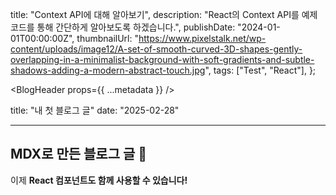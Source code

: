  title: "Context API에 대해 알아보기",
  description:
    "React의 Context API를 예제 코드를 통해 간단하게 알아보도록 하겠습니다.",
  publishDate: "2024-01-01T00:00:00Z",
  thumbnailUrl:
    "https://www.pixelstalk.net/wp-content/uploads/image12/A-set-of-smooth-curved-3D-shapes-gently-overlapping-in-a-minimalist-background-with-soft-gradients-and-subtle-shadows-adding-a-modern-abstract-touch.jpg",
  tags: ["Test", "React"],
};

<BlogHeader props={{ ...metadata }} />

<article className="blog-content-article">

title: "내 첫 블로그 글"
date: "2025-02-28"

---

# MDX로 만든 블로그 글 🚀

이제 **React 컴포넌트도 함께 사용할 수 있습니다!**

</article>
